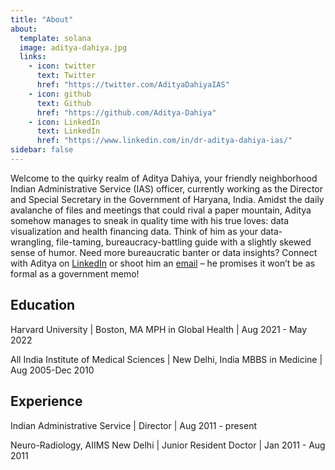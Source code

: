 ```yaml
---
title: "About"
about:
  template: solana
  image: aditya-dahiya.jpg
  links:
    - icon: twitter
      text: Twitter
      href: "https://twitter.com/AdityaDahiyaIAS"
    - icon: github
      text: Github
      href: "https://github.com/Aditya-Dahiya"
    - icon: LinkedIn
      text: LinkedIn
      href: "https://www.linkedin.com/in/dr-aditya-dahiya-ias/"
sidebar: false
---
```


Welcome to the quirky realm of Aditya Dahiya, your friendly neighborhood Indian Administrative Service (IAS) officer, currently working as the Director and Special Secretary in the Government of Haryana, India. Amidst the daily avalanche of files and meetings that could rival a paper mountain, Aditya somehow manages to sneak in quality time with his true loves: data visualization and health financing data. Think of him as your data-wrangling, file-taming, bureaucracy-battling guide with a slightly skewed sense of humor. Need more bureaucratic banter or data insights? Connect with Aditya on [LinkedIn](https://www.linkedin.com/in/dr-aditya-dahiya-ias/) or shoot him an [email](mailto:%20adityadahiyaaiims@proton.me) -- he promises it won't be as formal as a government memo!

## Education

Harvard University \| Boston, MA MPH in Global Health \| Aug 2021 - May 2022

All India Institute of Medical Sciences \| New Delhi, India MBBS in Medicine \| Aug 2005-Dec 2010

## Experience

Indian Administrative Service \| Director \| Aug 2011 - present

Neuro-Radiology, AIIMS New Delhi \| Junior Resident Doctor \| Jan 2011 - Aug 2011
